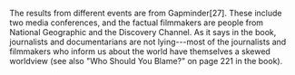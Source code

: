 
The results from different events are from Gapminder[27]. These include two media conferences, and the factual filmmakers are people from National Geographic and the Discovery Channel. As it says in the book, journalists and documentarians are not lying---most of the journalists and filmmakers who inform us about the world have themselves a skewed worldview (see also "Who Should You Blame?" on page 221 in the book).